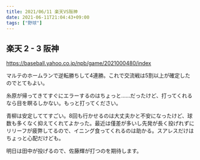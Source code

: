 ```yaml
---
title: 2021/06/11 楽天VS阪神
date: 2021-06-11T21:04:43+09:00
tags: ["野球"]
---
```


## 楽天 2 - 3 阪神

https://baseball.yahoo.co.jp/npb/game/2021000480/index

マルテのホームランで逆転勝ちして4連勝。これで交流戦は5割以上が確定したのでとてもよい。

糸原が帰ってきてすぐにエラーするのはちょっと……だったけど、打ってくれるなら目を瞑るしかない。もっと打ってください。

青柳は安定しててすごい。8回も行かせるのは大丈夫かと不安になったけど、球数も多くなく抑えてくれてよかった。最近は僅差が多いし先発が長く投げれずにリリーフが疲弊してるので、イニング食ってくれるのは助かる。スアレスだけはちょっと心配だけども。

明日は田中が投げるので、佐藤輝が打つのを期待します。